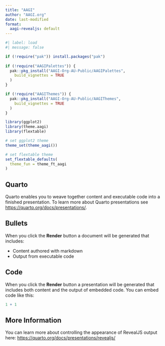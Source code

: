 ```yaml
---
title: "AAGI"
author: "AAGI.org"
date: last-modified
format:
  aagi-revealjs: default
---
```


```r
#| label: load
#| message: false

if (!require("pak")) install.packages("pak")
  
if (!require("AAGIPalettes")) {
  pak::pkg_install("AAGI-Org-AU-Public/AAGIPalettes",
    build_vignettes = TRUE
  )
}

if (!require("AAGIThemes")) {
  pak::pkg_install("AAGI-Org-AU-Public/AAGIThemes",
    build_vignettes = TRUE
  )
}

library(ggplot2)
library(theme.aagi)
library(flextable)

# set ggplot2 theme
theme_set(theme_aagi())

# set flextable theme
set_flextable_defaults(
  theme_fun = theme_ft_aagi
)
```

## Quarto

Quarto enables you to weave together content and executable code into a finished presentation. To learn more about Quarto presentations see <https://quarto.org/docs/presentations/>.

## Bullets

When you click the **Render** button a document will be generated that includes:

-   Content authored with markdown
-   Output from executable code

## Code

When you click the **Render** button a presentation will be generated that includes both content and the output of embedded code. You can embed code like this:

```r
1 + 1
```



## More Information

You can learn more about controlling the appearance of RevealJS output here: <https://quarto.org/docs/presentations/revealjs/>
